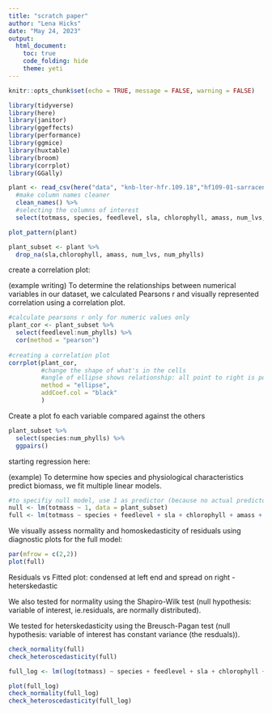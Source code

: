 ```yaml
---
title: "scratch paper"
author: "Lena Hicks"
date: "May 24, 2023"
output: 
  html_document:
    toc: true
    code_folding: hide 
    theme: yeti
---
```


```r
knitr::opts_chunk$set(echo = TRUE, message = FALSE, warning = FALSE)
```

```r
library(tidyverse)
library(here)
library(janitor)
library(ggeffects)
library(performance)
library(ggmice)
library(huxtable) 
library(broom)
library(corrplot)
library(GGally)
```

```r
plant <- read_csv(here("data", "knb-lter-hfr.109.18","hf109-01-sarracenia.csv")) %>% 
  #make column names cleaner
  clean_names() %>% 
  #selecting the columns of interest
  select(totmass, species, feedlevel, sla, chlorophyll, amass, num_lvs, num_phylls)
```


```r
plot_pattern(plant)
```

```r
plant_subset <- plant %>% 
  drop_na(sla,chlorophyll, amass, num_lvs, num_phylls)
```

create a correlation plot:

(example writing) To determine the relationships between numerical variables in our dataset, we calculated Pearsons r and visually represented correlation using a correlation plot.

```r
#calculate pearsons r only for numeric values only
plant_cor <- plant_subset %>% 
  select(feedlevel:num_phylls) %>% 
  cor(method = "pearson")
  
#creating a correlation plot
corrplot(plant_cor,
         #change the shape of what's in the cells
         #angle of ellipse shows relationship: all point to right is postive, to left is negative
         method = "ellipse",
         addCoef.col = "black"
         )
```

Create a plot fo each variable compared against the others

```r
plant_subset %>% 
  select(species:num_phylls) %>% 
  ggpairs()
```

starting regression here:

(example) To determine how species and physiological characteristics predict biomass, we fit multiple linear models. 

```r
#to specifiy null model, use 1 as predictor (because no actual predictors, just intercept)
null <- lm(totmass ~ 1, data = plant_subset)
full <- lm(totmass ~ species + feedlevel + sla + chlorophyll + amass + num_lvs + num_phylls, data = plant_subset)
```


We visually assess normality and homoskedasticity of residuals using diagnostic plots for the full model:

```r
par(mfrow = c(2,2))
plot(full)
```

Residuals vs Fitted plot: condensed at left end and spread on right - heterskedastic

We also tested for normality using the Shapiro-Wilk test (null hypothesis: variable of interest, ie.residuals, are normally distributed).

We tested for heterskedasticity using the Breusch-Pagan test (null hypothesis: variable of interest has constant variance (the resduals)).
```r
check_normality(full)
check_heteroscedasticity(full)
```


```r
full_log <- lm(log(totmass) ~ species + feedlevel + sla + chlorophyll + amass + num_lvs + num_phylls, data = plant_subset)

plot(full_log)
check_normality(full_log)
check_heteroscedasticity(full_log)
```













